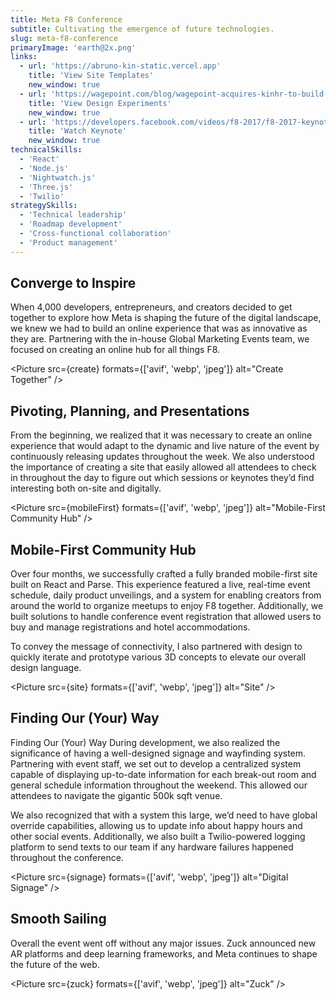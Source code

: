```yaml
---
title: Meta F8 Conference
subtitle: Cultivating the emergence of future technologies.
slug: meta-f8-conference
primaryImage: 'earth@2x.png'
links:
  - url: 'https://abruno-kin-static.vercel.app'
    title: 'View Site Templates'
    new_window: true
  - url: 'https://wagepoint.com/blog/wagepoint-acquires-kinhr-to-build-ultimate-workplace-happiness-solution'
    title: 'View Design Experiments'
    new_window: true
  - url: 'https://developers.facebook.com/videos/f8-2017/f8-2017-keynote'
    title: 'Watch Keynote'
    new_window: true
technicalSkills:
  - 'React'
  - 'Node.js'
  - 'Nightwatch.js'
  - 'Three.js'
  - 'Twilio'
strategySkills:
  - 'Technical leadership'
  - 'Roadmap development'
  - 'Cross-functional collaboration'
  - 'Product management'
---
```



## Converge to Inspire

When 4,000 developers, entrepreneurs, and creators decided to get together to explore how Meta is shaping the future of the digital landscape, we knew we had to build an online experience that was as innovative as they are. Partnering with the in-house Global Marketing Events team, we focused on creating an online hub for all things F8.

<Picture
  src={create}
  formats={['avif', 'webp', 'jpeg']}
  alt="Create Together"
/>

## Pivoting, Planning, and Presentations

From the beginning, we realized that it was necessary to create an online experience that would adapt to the dynamic and live nature of the event by continuously releasing updates throughout the week. We also understood the importance of creating a site that easily allowed all attendees to check in throughout the day to figure out which sessions or keynotes they’d find interesting both on-site and digitally.

<Picture
  src={mobileFirst}
  formats={['avif', 'webp', 'jpeg']}
  alt="Mobile-First Community Hub"
/>

## Mobile-First Community Hub

Over four months, we successfully crafted a fully branded mobile-first site built on React and Parse. This experience featured a live, real-time event schedule, daily product unveilings, and a system for enabling creators from around the world to organize meetups to enjoy F8 together. Additionally, we built solutions to handle conference event registration that allowed users to buy and manage registrations and hotel accommodations.

To convey the message of connectivity, I also partnered with design to quickly iterate and prototype various 3D concepts to elevate our overall design language.

<Picture src={site} formats={['avif', 'webp', 'jpeg']} alt="Site" />

## Finding Our (Your) Way

Finding Our (Your) Way
During development, we also realized the significance of having a well-designed signage and wayfinding system. Partnering with event staff, we set out to develop a centralized system capable of displaying up-to-date information for each break-out room and general schedule information throughout the weekend. This allowed our attendees to navigate the gigantic 500k sqft venue.

We also recognized that with a system this large, we’d need to have global override capabilities, allowing us to update info about happy hours and other social events. Additionally, we also built a Twilio-powered logging platform to send texts to our team if any hardware failures happened throughout the conference.

<Picture
  src={signage}
  formats={['avif', 'webp', 'jpeg']}
  alt="Digital Signage"
/>

## Smooth Sailing

Overall the event went off without any major issues. Zuck announced new AR platforms and deep learning frameworks, and Meta continues to shape the future of the web.

<Picture src={zuck} formats={['avif', 'webp', 'jpeg']} alt="Zuck" />

